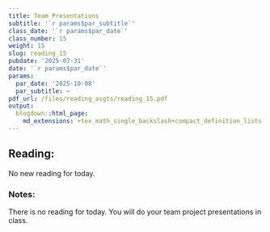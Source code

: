 ```yaml
---
title: Team Presentations
subtitle: '`r params$par_subtitle`'
class_date: '`r params$par_date`'
class_number: 15
weight: 15
slug: reading_15
pubdate: '2025-07-31'
date: '`r params$par_date`'
params:
  par_date: '2025-10-08'
  par_subtitle: ~
pdf_url: /files/reading_asgts/reading_15.pdf
output:
  blogdown::html_page:
    md_extensions: +tex_math_single_backslash+compact_definition_lists
---
```

## Reading:

No new reading for today.

### Notes:

There is no reading for today. You will do your team project presentations in class.
